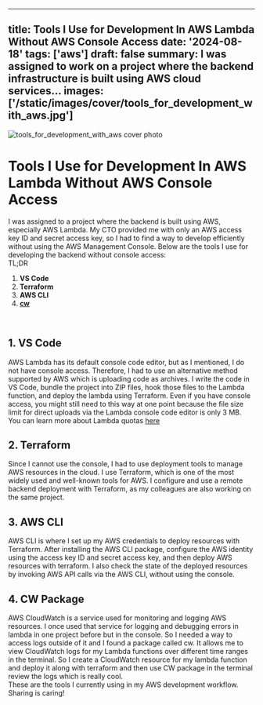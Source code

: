 
---
title: Tools I Use for Development In AWS Lambda Without AWS Console Access
date: '2024-08-18'
tags: ['aws']
draft: false
summary: I was assigned to work on a project where the backend infrastructure is built using AWS cloud services...
images: ['/static/images/cover/tools_for_development_with_aws.jpg']
---
![tools_for_development_with_aws cover photo](/static/images/cover/tools_for_development_with_aws.jpg)

# Tools I Use for Development In AWS Lambda Without AWS Console Access

I was assigned to a project where the backend is built using AWS, especially AWS Lambda. My CTO provided me with only an AWS access key ID and secret access key, so I had to find a way to develop efficiently without using the AWS Management Console. Below are the tools I use for developing the backend without console access:<br />
TL;DR<br />
1. **VS Code**  
2. **Terraform**  
3. **AWS CLI**  
4. **[cw](https://github.com/lucagrulla/cw)**
<br />


## 1. VS Code

AWS Lambda has its default console code editor, but as I mentioned, I do not have console access. Therefore, I had to use an alternative method supported by AWS which is uploading code as archives. I write the code in VS Code, bundle the project into ZIP files, hook those files to the Lambda function, and deploy the lambda using Terraform. Even if you have console access, you might still need to this way at one point because the file size limit for direct uploads via the Lambda console code editor is only 3 MB. You can learn more about Lambda quotas [here](https://docs.aws.amazon.com/lambda/latest/dg/gettingstarted-limits.html)

## 2. Terraform

Since I cannot use the console, I had to use deployment tools to manage AWS resources in the cloud. I use Terraform, which is one of the most widely used and well-known tools for AWS. I configure and use a remote backend deployment with Terraform, as my colleagues are also working on the same project.

## 3. AWS CLI

AWS CLI is where I set up my AWS credentials to deploy resources with Terraform. After installing the AWS CLI package, configure the AWS identity using the access key ID and secret access key, and then deploy AWS resources with terraform. I also check the state of the deployed resources by invoking AWS API calls via the AWS CLI, without using the console.

## 4. CW Package

AWS CloudWatch is a service used for monitoring and logging AWS resources. I once used that service for logging and debugging errors in lambda in one project before but in the console. So I needed a way to access logs outside of it and I found a package called cw. It allows me to view CloudWatch logs for my Lambda functions over different time ranges in the terminal. So I create a CloudWatch resource for my lambda function and deploy it along with terraform and then use CW package in the terminal review the logs which is really cool.
<br />
These are the tools I currently using in my AWS development workflow. Sharing is caring!
